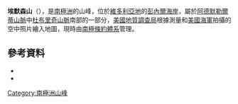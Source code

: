{{coord|71|35|S|168|44|E|source:GNIS|display=title}}

'''埃默森山'''（{{lang-en|Mount Emerson}}），是[[南極洲|南極洲]]的山峰，位於[[維多利亞地|維多利亞地]]的[[彭內爾海岸|彭內爾海岸]]，屬於[[阿德默勒爾蒂山脈|阿德默勒爾蒂山脈]]中[[杜布里奇山脈|杜布里奇山脈]]南部的一部分，[[美國地質調查局|美國地質調查局]]根據測量和[[美國海軍|美國海軍]]拍攝的空中照片繪入地圖，現時由[[南極條約體系|南極條約體系]]管理。

==參考資料==
*{{cite gnis | type = antarid | id = 4491| name = Emerson, Mount | accessdate = 2012-03-01}}
*{{usgs-gazetteer|id=4491|name=Emerson, Mount}}

{{Antarctica-geo-stub}}
[[Category:南極洲山峰|Category:南極洲山峰]]